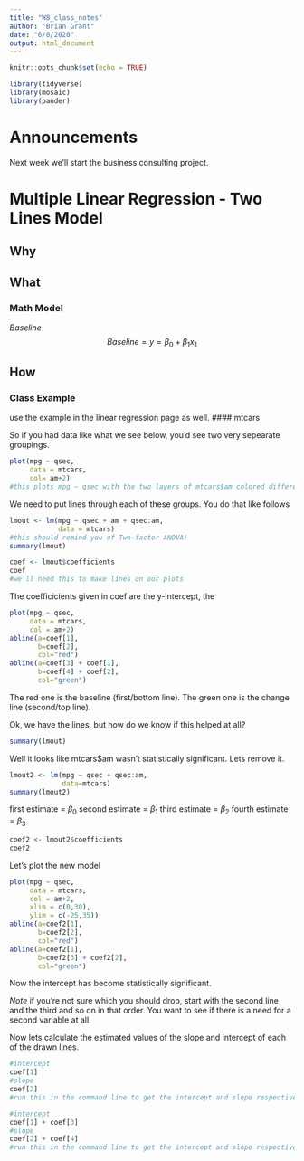```yaml
---
title: "W8_class_notes"
author: "Brian Grant"
date: "6/8/2020"
output: html_document
---
```


```r
knitr::opts_chunk$set(echo = TRUE)
```


```r
library(tidyverse)
library(mosaic)
library(pander)
```

# Announcements
Next week we'll start the business consulting project.

# Multiple Linear Regression - Two Lines Model

## Why

## What 
### Math Model
  *Baseline*
  $$
  Baseline = y = \beta_0 + \beta_1x_1
  $$
  
  
## How
### Class Example
use the example in the linear regression page as well.
#### mtcars

So if you had data like what we see below, you'd see two very sepearate groupings. 
```r
plot(mpg ~ qsec, 
     data = mtcars, 
     col= am+2)
#this plots mpg ~ qsec with the two layers of mtcars$am colored differently
```

We need to put lines through each of these groups. You do that like follows

```r
lmout <- lm(mpg ~ qsec + am + qsec:am,
            data = mtcars)
#this should remind you of Two-factor ANOVA!
summary(lmout)

coef <- lmout$coefficients
coef
#we'll need this to make lines on our plots
```
The coefficicients given in coef are the y-intercept, the 
```r
plot(mpg ~ qsec,
     data = mtcars,
     col = am+2)
abline(a=coef[1], 
       b=coef[2], 
       col="red")
abline(a=coef[3] + coef[1], 
       b=coef[4] + coef[2], 
       col="green")
```
The red one is the baseline (first/bottom line). The green one is the change line (second/top line).

Ok, we have the lines, but how do we know if this helped at all?


```r
summary(lmout)
```
Well it looks like mtcars$am wasn't statistically significant. Lets remove it.
```r
lmout2 <- lm(mpg ~ qsec + qsec:am,
             data=mtcars)
summary(lmout2)
```
first estimate = $\beta_0$
second estimate = $\beta_1$
third estimate = $\beta_2$
fourth estimate = $\beta_3$
```r
coef2 <- lmout2$coefficients
coef2
```
Let's plot the new model

```r
plot(mpg ~ qsec,
     data = mtcars,
     col = am+2,
     xlim = c(0,30),
     ylim = c(-25,35))
abline(a=coef2[1], 
       b=coef2[2], 
       col="red")
abline(a=coef2[1], 
       b=coef2[3] + coef2[2], 
       col="green")
```

Now the intercept has become statistically significant. 

*Note*
if you're not sure which you should drop, start with the second line and the third and so on in that order. You want to see if there is a need for a second variable at all.


Now lets calculate the estimated values of the slope and intercept of each of the drawn lines.

```r
#intercept
coef[1]
#slope
coef[2]
#run this in the command line to get the intercept and slope respectively


```

```r
#intercept
coef[1] + coef[3]
#slope
coef[2] + coef[4] 
#run this in the command line to get the intercept and slope respectively
``` 















